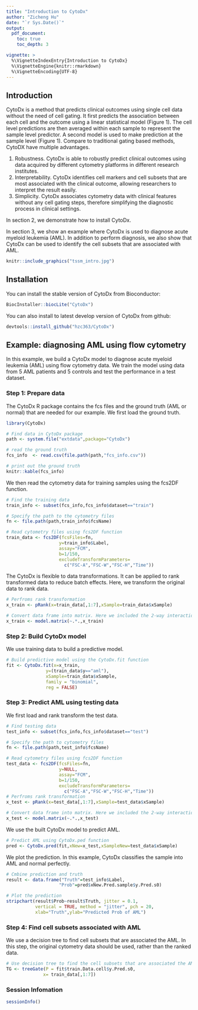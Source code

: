 ```yaml
---
title: "Introduction to CytoDx"
author: "Zicheng Hu"
date: "`r Sys.Date()`"
output:
  pdf_document:
    toc: true
    toc_depth: 3

vignette: >
  %\VignetteIndexEntry{Introduction to CytoDx}
  %\VignetteEngine{knitr::rmarkdown}
  %\VignetteEncoding{UTF-8}
---
```


\newpage

## Introduction
CytoDx is a method that predicts clinical outcomes using single cell data without the need of cell gating. It first predicts the association between each cell and the outcome using a linear statistical model (Figure 1). The cell level predictions are then averaged within each sample to represent the sample level predictor. A second model is used to make prediction at the sample level (Figure 1). Compare to traditional gating based methods, CytoDX have multiple advantages. 

1.	Robustness. CytoDx is able to robustly predict clinical outcomes using data acquired by different cytometry platforms in different research institutes.
2.	Interpretability. CytoDx identifies cell markers and cell subsets that are most associated with the clinical outcome, allowing researchers to interpret the result easily. 
3.	Simplicity. CytoDx associates cytometry data with clinical features without any cell gating steps, therefore simplifying the diagnostic process in clinical settings.  

In section 2, we demonstrate how to install CytoDx.

In section 3, we show an example where CytoDx is used to diagnose acute myeloid leukemia (AML). In addition to perform diagnosis, we also show that CytoDx can be used to identify the cell subsets that are associated with AML. 

```r
knitr::include_graphics("tssm_intro.jpg")
```

## Installation
You can install the stable version of CytoDx from Bioconductor:
```r
BiocInstaller::biocLite("CytoDx")                                                                                                                                                                                                                
```

You can also install to latest develop version of CytoDx from github:
```r
devtools::install_github("hzc363/CytoDx")                                                                                                                                                                                                                    
```

## Example: diagnosing AML using flow cytometry

In this example, we build a CytoDx model to diagnose acute myeloid leukemia (AML) using flow cytometry data. We train the model using data from 5 AML patients and 5 controls and test the performance in a test dataset. 

### Step 1: Prepare data
The CytoDx R package contains the fcs files and the ground truth (AML or normal) that are needed for our example. We first load the ground truth.

```r
library(CytoDx)

# Find data in CytoDx package
path <- system.file("extdata",package="CytoDx")

# read the ground truth
fcs_info  <- read.csv(file.path(path,"fcs_info.csv"))

# print out the ground truth
knitr::kable(fcs_info)
```

We then read the cytometry data for training samples using the fcs2DF function.
```r
# Find the training data
train_info <- subset(fcs_info,fcs_info$dataset=="train")

# Specify the path to the cytometry files
fn <- file.path(path,train_info$fcsName)

# Read cytometry files using fcs2DF function
train_data <- fcs2DF(fcsFiles=fn,
                    y=train_info$Label,
                    assay="FCM",
                    b=1/150,
                    excludeTransformParameters=
                      c("FSC-A","FSC-W","FSC-H","Time"))
```

The CytoDx is flexible to data transformations. It can be applied to rank transformed data to reduce batch effects. Here, we transform the original data to rank data.
```r
# Perfroms rank transformation
x_train <- pRank(x=train_data[,1:7],xSample=train_data$xSample)

# Convert data frame into matrix. Here we included the 2-way interactions.
x_train <- model.matrix(~.*.,x_train)
```

### Step 2: Build CytoDx model
We use training data to build a predictive model. 
```r
# Build predictive model using the CytoDx.fit function
fit <- CytoDx.fit(x=x_train,
               y=(train_data$y=="aml"),
               xSample=train_data$xSample,
               family = "binomial",
               reg = FALSE)
```

### Step 3: Predict AML using testing data
We first load and rank transform the test data.
```r
# Find testing data
test_info <- subset(fcs_info,fcs_info$dataset=="test")

# Specify the path to cytometry files
fn <- file.path(path,test_info$fcsName)

# Read cytometry files using fcs2DF function
test_data <- fcs2DF(fcsFiles=fn,
                    y=NULL,
                    assay="FCM",
                    b=1/150,
                    excludeTransformParameters=
                      c("FSC-A","FSC-W","FSC-H","Time"))
# Perfroms rank transformation
x_test <- pRank(x=test_data[,1:7],xSample=test_data$xSample)

# Convert data frame into matrix. Here we included the 2-way interactions.
x_test <- model.matrix(~.*.,x_test)
```

We use the built CytoDx model to predict AML.
```r
# Predict AML using CytoDx.ped function
pred <- CytoDx.pred(fit,xNew=x_test,xSampleNew=test_data$xSample)
```

We plot the prediction. In this example, CytoDx classifies the sample into AML and normal perfectly. 
```r
# Cmbine prediction and truth
result <- data.frame("Truth"=test_info$Label,
                    "Prob"=pred$xNew.Pred.sample$y.Pred.s0)

# Plot the prediction
stripchart(result$Prob~result$Truth, jitter = 0.1,
           vertical = TRUE, method = "jitter", pch = 20,
           xlab="Truth",ylab="Predicted Prob of AML")
```

### Step 4: Find cell subsets associated with AML
We use a decision tree to find cell subsets that are associated the AML. In this step, the original cytometry data should be used, rather than the ranked data. 
```r
# Use decision tree to find the cell subsets that are associated the AML.
TG <- treeGate(P = fit$train.Data.cell$y.Pred.s0,
              x= train_data[,1:7])

```

### Session Infomation
```r
sessionInfo()

```
